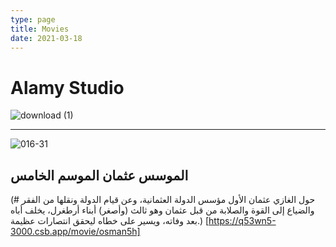 ```yaml
---
type: page
title: Movies
date: 2021-03-18
---
```

# Alamy Studio
![download (1)](https://github.com/adham-ta/KingV3/assets/69330652/6e98e0ca-3cf1-40a9-a73c-0abd9cb85f43)

_______________________________________
![016-31](https://github.com/adham-ta/KingV3/assets/69330652/4c4c1a77-f93b-4737-a954-7a74d4660e37)
## الموسس عثمان الموسم الخامس 
(# حول الغازي عثمان الأول مؤسس الدولة العثمانية، وعن قيام الدولة ونقلها من الفقر والضياع إلى القوة والصلابة من قبل عثمان وهو ثالث (وأصغر) أبناء أرطغرل، يخلف أباه بعد وفاته، ويسير على خطاه ليحقق انتصارات عظيمة.) [https://q53wn5-3000.csb.app/movie/osman5h] 
